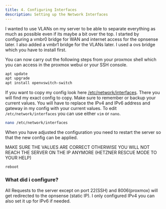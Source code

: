 ```yaml
---
title: 4. Configuring Interfaces
description: Setting up the Network Interfaces
---
```



I wanted to use VLANs on my server to be able to separate everything as much as possible even if its maybe a bit over the top. I started by configuring a vmbr0 bridge for WAN and internet access for the opnsense later. I also added a vmbr1 bridge for the VLANs later. I used a ovs bridge which you have to install first.

You can now carry out the following steps from your proxmox shell which you can access in the proxmox webui or your SSH console.

```sh
apt update
apt upgrade
apt install openvswitch-switch
```

If you want to copy my config look here [/etc/network/interfaces](../../configs/etc-network-interfaces/). There you will find my exact config to copy.
Make sure to remember or backup your current values.
You will have to replace the IPv4 and IPv6 address and gateway in my config with your current values.
To edit `/etc/network/interfaces` you can use either `vim` or `nano`.

```sh
nano /etc/network/interfaces
```

When you have adjusted the configuration you need to restart the server so that the new config can be applied.

<Aside type="danger">
  MAKE SURE THE VALUES ARE CORRECT OTHERWISE YOU WILL NOT REACH THE SERVER ON
  THE IP ANYMORE (HETZNER RESCUE MODE TO YOUR HELP)
</Aside>

```sh
reboot
```



### What did i configure?

All Requests to the server except on port 22(SSH) and 8006(proxmox) will get redirected to the opnsense (static IP).
I only configured IPv4 you can also set it up for IPv6 if needed.
